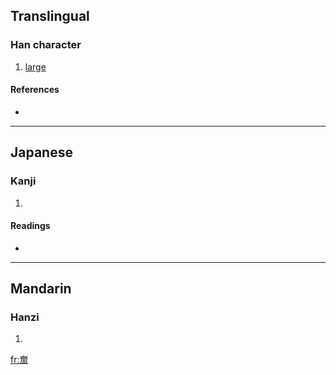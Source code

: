 ==Translingual==

===Han character===
{{Han char|rn=37|rad=大|as=08|sn=11|four=|canj=大月土口 (KBGR)}}

# [[large]]

====References====
* {{Han ref|kx=0252.190|dkj=05944|dj=0514.150|hdz=10544.030|uh=595D|ud=22877}}

----

==Japanese==

===Kanji===
{{ja-kanji|grade=|rs=大08}}

# {{defn|Japanese|sort=大08}}

====Readings====
* {{ja-readings|on=[[ちょう]] (chō)|kun=[[おおきい]] (ookii)}}

----

==Mandarin==

===Hanzi===
{{cmn-hanzi|pin=[[diāo]] ([[diao1]])|wg=tiao<sup>1</sup>}}

# {{defn|Mandarin|sort=大08}}

[[fr:奝]]
